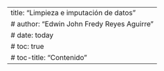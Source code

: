 ---
title: "Limpieza e imputación de datos"
# author: "Edwin John Fredy Reyes Aguirre"
# date: today
# toc: true
# toc-title: "Contenido"
---